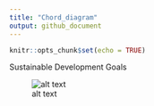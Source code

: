 ```yaml
---
title: "Chord_diagram"
output: github_document
---
```


```r
knitr::opts_chunk$set(echo = TRUE)
```


Sustainable Development Goals

![alt text](https://github.com/vincentmanz/chord_graph_SDGs/blob/master/chord_v1.png)
